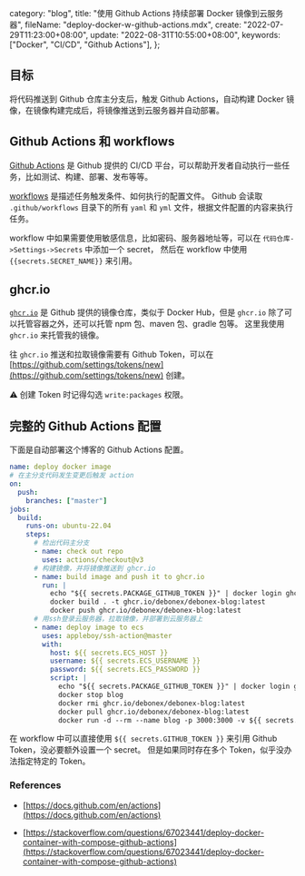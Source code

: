   category: "blog",
  title: "使用 Github Actions 持续部署 Docker 镜像到云服务器",
  fileName: "deploy-docker-w-github-actions.mdx",
  create: "2022-07-29T11:23:00+08:00",
  update: "2022-08-31T10:55:00+08:00",
  keywords: ["Docker", "CI/CD", "Github Actions"],
};


## 目标

将代码推送到 Github 仓库主分支后，触发 Github Actions，自动构建 Docker 镜像，在镜像构建完成后，将镜像推送到云服务器并自动部署。

## Github Actions 和 workflows

[Github Actions](https://docs.github.com/en/actions) 是 Github 提供的 CI/CD 平台，可以帮助开发者自动执行一些任务，比如测试、构建、部署、发布等等。

[workflows](https://docs.github.com/en/actions/using-workflows/about-workflows) 是描述任务触发条件、如何执行的配置文件。
Github 会读取 `.github/workflows` 目录下的所有 `yaml` 和 `yml` 文件，根据文件配置的内容来执行任务。

workflow 中如果需要使用敏感信息，比如密码、服务器地址等，可以在 `代码仓库->Settings->Secrets` 中添加一个 secret，
然后在 workflow 中使用 `{{secrets.SECRET_NAME}}` 来引用。

## ghcr.io

[`ghcr.io`](https://github.com/features/packages) 是 Github 提供的镜像仓库，类似于 Docker Hub，但是 `ghcr.io` 除了可以托管容器之外，还可以托管 npm 包、maven 包、gradle 包等。
这里我使用 `ghcr.io` 来托管我的镜像。

往 `ghcr.io` 推送和拉取镜像需要有 Github Token，可以在 [https://github.com/settings/tokens/new](https://github.com/settings/tokens/new) 创建。

<Note> ⚠️ 创建 Token 时记得勾选 `write:packages` 权限。</Note>

## 完整的 Github Actions 配置

下面是自动部署这个博客的 Github Actions 配置。

```yaml:.github/workflows/deploy-docker.yaml
name: deploy docker image
# 在主分支代码发生变更后触发 action
on:
  push:
    branches: ["master"]
jobs:
  build:
    runs-on: ubuntu-22.04
    steps:
      # 检出代码主分支
      - name: check out repo
        uses: actions/checkout@v3
      # 构建镜像，并将镜像推送到 ghcr.io
      - name: build image and push it to ghcr.io
        run: |
          echo "${{ secrets.PACKAGE_GITHUB_TOKEN }}" | docker login ghcr.io -u ${{ github.actor }} --password-stdin
          docker build . -t ghcr.io/debonex/debonex-blog:latest
          docker push ghcr.io/debonex/debonex-blog:latest
      # 用ssh登录云服务器，拉取镜像，并部署到云服务器上
      - name: deploy image to ecs
        uses: appleboy/ssh-action@master
        with:
          host: ${{ secrets.ECS_HOST }}
          username: ${{ secrets.ECS_USERNAME }}
          password: ${{ secrets.ECS_PASSWORD }}
          script: |
            echo "${{ secrets.PACKAGE_GITHUB_TOKEN }}" | docker login ghcr.io -u ${{ github.actor }} --password-stdin
            docker stop blog
            docker rmi ghcr.io/debonex/debonex-blog:latest
            docker pull ghcr.io/debonex/debonex-blog:latest
            docker run -d --rm --name blog -p 3000:3000 -v ${{ secrets.ECS_DATABASE_PATH }}:/app/blog.db ghcr.io/debonex/debonex-blog:latest
```

在 workflow 中可以直接使用 `${{ secrets.GITHUB_TOKEN }}` 来引用 Github Token，没必要额外设置一个 secret。
但是如果同时存在多个 Token，似乎没办法指定特定的 Token。

### References

- [https://docs.github.com/en/actions](https://docs.github.com/en/actions)

- [https://stackoverflow.com/questions/67023441/deploy-docker-container-with-compose-github-actions](https://stackoverflow.com/questions/67023441/deploy-docker-container-with-compose-github-actions)
